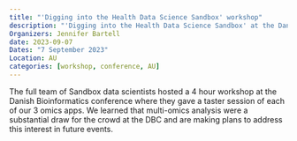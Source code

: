 ```yaml
---
title: "'Digging into the Health Data Science Sandbox' workshop"
description: "'Digging into the Health Data Science Sandbox' at the Danish Bioinformatics Conference 2023 (Aarhus University)"
Organizers: Jennifer Bartell
date: 2023-09-07
Dates: "7 September 2023"
Location: AU
categories: [workshop, conference, AU]
---
```



The full team of Sandbox data scientists hosted a 4 hour workshop at the Danish Bioinformatics conference where they gave a taster session of each of our 3 omics apps. We learned that multi-omics analysis were a substantial draw for the crowd at the DBC and are making plans to address this interest in future events.